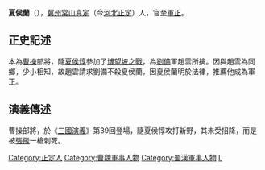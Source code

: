 '''夏侯蘭'''（{{bd|2世纪||3世纪|catIdx=X}}），[[冀州|冀州]][[常山郡|常山]][[真定|真定]]（今[[河北|河北]][[正定|正定]]）人，官至[[軍正|軍正]]。

== 正史記述 ==
本為[[曹操|曹操]]部將，隨[[夏侯惇|夏侯惇]]參加了[[博望坡之戰|博望坡之戰]]，為[[劉備|劉備]]軍趙雲所擒。因與趙雲為同鄉，少小相知，故趙雲請求劉備不殺夏侯蘭，因夏侯蘭明於法律，推薦他成為軍正。 

== 演義傳述 ==
曹操部將，於《[[三國演義|三國演義]]》第39回登場，隨夏侯惇攻打新野，其未受招降，而是被[[張飛|張飛]]一槍刺死。

{{軍事人物小作品}}

{{DEFAULTSORT:X}}
[[Category:正定人|Category:正定人]]
[[Category:曹魏軍事人物|Category:曹魏軍事人物]]
[[Category:蜀漢軍事人物|Category:蜀漢軍事人物]]
[[Category:夏侯姓|L]]